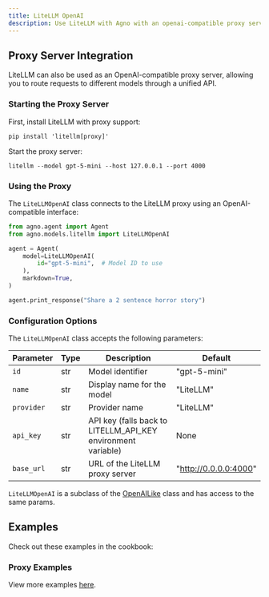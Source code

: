 ```yaml
---
title: LiteLLM OpenAI
description: Use LiteLLM with Agno with an openai-compatible proxy server.
---
```


## Proxy Server Integration

LiteLLM can also be used as an OpenAI-compatible proxy server, allowing you to route requests to different models through a unified API.

### Starting the Proxy Server

First, install LiteLLM with proxy support:

```shell
pip install 'litellm[proxy]'
```

Start the proxy server:

```shell
litellm --model gpt-5-mini --host 127.0.0.1 --port 4000
```

### Using the Proxy

The `LiteLLMOpenAI` class connects to the LiteLLM proxy using an OpenAI-compatible interface:

```python
from agno.agent import Agent
from agno.models.litellm import LiteLLMOpenAI

agent = Agent(
    model=LiteLLMOpenAI(
        id="gpt-5-mini",  # Model ID to use
    ),
    markdown=True,
)

agent.print_response("Share a 2 sentence horror story")
```

### Configuration Options

The `LiteLLMOpenAI` class accepts the following parameters:

| Parameter  | Type | Description                                                  | Default               |
| ---------- | ---- | ------------------------------------------------------------ | --------------------- |
| `id`       | str  | Model identifier                                             | "gpt-5-mini"              |
| `name`     | str  | Display name for the model                                   | "LiteLLM"             |
| `provider` | str  | Provider name                                                | "LiteLLM"             |
| `api_key`  | str  | API key (falls back to LITELLM_API_KEY environment variable) | None                  |
| `base_url` | str  | URL of the LiteLLM proxy server                              | "http://0.0.0.0:4000" |

`LiteLLMOpenAI` is a subclass of the [OpenAILike](/concepts/models/openai-like) class and has access to the same params.

## Examples

Check out these examples in the cookbook:

### Proxy Examples

<Note> View more examples [here](/examples/models/litellm_openai/basic). </Note>
